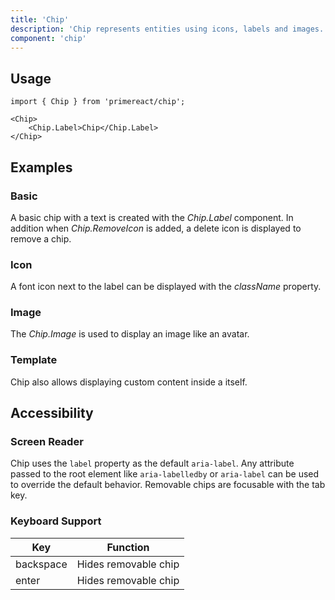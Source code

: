 ```yaml
---
title: 'Chip'
description: 'Chip represents entities using icons, labels and images.'
component: 'chip'
---
```


## Usage

```tsx
import { Chip } from 'primereact/chip';
```

```tsx
<Chip>
    <Chip.Label>Chip</Chip.Label>
</Chip>
```

## Examples

### Basic

A basic chip with a text is created with the _Chip.Label_ component. In addition when <i>Chip.RemoveIcon</i> is added, a delete icon is displayed to remove a chip.

<DocExampleViewer name="chip:basic-demo" />

### Icon

A font icon next to the label can be displayed with the _className_ property.

<DocExampleViewer name="chip:icon-demo" />

### Image

The _Chip.Image_ is used to display an image like an avatar.

<DocExampleViewer name="chip:image-demo" />

### Template

Chip also allows displaying custom content inside a itself.

<DocExampleViewer name="chip:template-demo" />

## Accessibility

### Screen Reader

Chip uses the `label` property as the default `aria-label`. Any attribute passed to the root element like `aria-labelledby` or `aria-label` can be used to override the default behavior. Removable chips are focusable with the tab key.

### Keyboard Support

| Key       | Function             |
| --------- | -------------------- |
| backspace | Hides removable chip |
| enter     | Hides removable chip |
